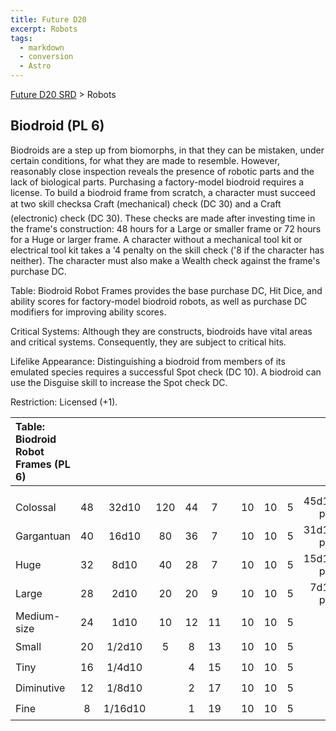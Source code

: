 ```yaml
---
title: Future D20
excerpt: Robots
tags:
  - markdown
  - conversion
  - Astro
---
```






[Future D20 SRD]( / ) > Robots




## Biodroid (PL 6)


Biodroids are a step up from biomorphs, in that they can be mistaken, under certain conditions, for what they are made to resemble. However, reasonably close inspection reveals the presence of robotic parts and the lack of biological parts. Purchasing a factory-model biodroid requires a license. To build a biodroid frame from scratch, a character must succeed at two skill checksa Craft (mechanical) check (DC 30) and a Craft (electronic) check (DC 30). These checks are made after investing time in the frame's construction: 48 hours for a Large or smaller frame or 72 hours for a Huge or larger frame. A character without a mechanical tool kit or electrical tool kit takes a '4 penalty on the skill check ('8 if the character has neither). The character must also make a Wealth check against the frame's purchase DC.


Table: Biodroid Robot Frames provides the base purchase DC, Hit Dice, and ability scores for factory-model biodroid robots, as well as purchase DC modifiers for improving ability scores.


Critical Systems: Although they are constructs, biodroids have vital areas and critical systems. Consequently, they are subject to critical hits.


Lifelike Appearance: Distinguishing a biodroid from members of its emulated species requires a successful Spot check (DC 10). A biodroid can use the Disguise skill to increase the Spot check DC.


Restriction: Licensed (+1).


| Table: Biodroid Robot Frames (PL 6) |  |  |  |  |  |  |  |  |  |  |
| :------------------------------------- | :--: | :--: | :--: | :--: | :--: | :--: | :--: | :--: | :--: | --: |
|  |  |  |  |  |  |  |  |  |  |  |
|  |  |  |  |  |  |  |  |  |  |  |
| Colossal | 48 | 32d10 | 120 | 44 | 7 |  | 10 | 10 | 5 | 45d10/+4 per HD |
| Gargantuan | 40 | 16d10 | 80 | 36 | 7 |  | 10 | 10 | 5 | 31d10/+3 per HD |
| Huge | 32 | 8d10 | 40 | 28 | 7 |  | 10 | 10 | 5 | 15d10/+2 per HD |
| Large | 28 | 2d10 | 20 | 20 | 9 |  | 10 | 10 | 5 | 7d10/+1 per HD |
| Medium-size | 24 | 1d10 | 10 | 12 | 11 |  | 10 | 10 | 5 |  |
| Small | 20 | 1/2d10 | 5 | 8 | 13 |  | 10 | 10 | 5 |  |
| Tiny | 16 | 1/4d10 |  | 4 | 15 |  | 10 | 10 | 5 |  |
| Diminutive | 12 | 1/8d10 |  | 2 | 17 |  | 10 | 10 | 5 |  |
| Fine | 8 | 1/16d10 |  | 1 | 19 |  | 10 | 10 | 5 |  |




